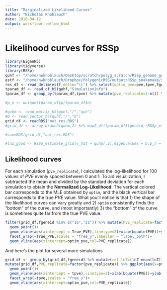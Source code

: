 ```yaml
---
title: "Marginalized Likelihood Curves"
author: "Nicholas Knoblauch"
date: 2018-04-12
output: workflowr::wflow_html
---
```


# Likelihood curves for RSSp

```r
library(EigenH5)
library(tidyverse)
library(RSSp)
quhf <- "/home/nwknoblauch/Desktop/scratch/polyg_scratch/RSSp_genome_gwas_quh/chr1-22_genred2_genred2_T_omni_AllPVE_T.h5"
estf <- "/home/nwknoblauch/Dropbox/PolygenicRSS/output/RSSp_snakemake/sim_chr1-22_genred2_genred2_T_omni_gwas_RSSp_res_AllPVE_1_T_F.txt.gz"
res_df <- read_delim(estf,delim="\t") %>% select(optim_pve=pve,tpve,fgeneid) %>% mutate(fgeneid=as.character(fgeneid))
tparam_df <- read_df_h5(quhf,"SimulationInfo")
tparam_df <- group_by(tparam_df,tpve) %>% mutate(pve_replicate=1:n()) %>% ungroup()

#p_n <- unique(tparam_df$p/tparam_df$n)

#quhm <- read_matrix_h5(quhf,"/","quh")
#D <- read_vector_h5(quhf,"/","D")
grid_df <- readRDS("out_res.RDS")
#grid_df <- array_branch(quhm,2) %>% map2_df(tparam_df$fgeneid,~RSSp_estimate_grid(v_hat = .x,eigenvalues = D,p_n = p_n,grid_points = 100)%>% mutate(fgeneid=.y)) %>% inner_join(tparam_df)

#saveRDS(grid_df,"out_res.RDS")

#lnZ_good <- RSSp_estimate_grid(v_hat = quhm[,2],eigenvalues = D,p_n = p_n,grid_points = 50) %>% mutate(fgeneid="21") %>% inner_join(tparam_df)  
```


## Likelihood curves

For each simulation (`pve_replicate`), I calculated the log-likelihood for 100 values of $PVE$ evenly spaced between 0 and 1.  To aid visualization, I subtracted the mean and divided by the standard deviation for each simulation to obtain the **Normalized Log-Likelihood**.  The vertical colored bar corresponds to the MLE obtained by `optim`, and the black vertical bar corresponds to the true $PVE$ value. What you'll notice is that 1) the shape of the likelihood curves can vary greatly and 2) `optim` consistently finds the "bottom" of the curve, and (most importantly) 3) the "bottom" of the curve is sometimes quite far from the true PVE value. 


```r
filter(grid_df,fgeneid %in% c("16","21")) %>% mutate(PVE_replicate=factor(pve_replicate)) %>% rename(True_PVE=tpve) %>% ggplot(aes(x=pve,y=rel_lnZ,col=PVE_replicate))+
  geom_point()+
  geom_vline(aes(xintercept = True_PVE),linetype=2)+xlab(bquote(PVE))+ylab("Normalized Log Likelihood")+ggtitle("'True' PVE is sometimes far from the minimum","True PVE along black dotted line")+
  facet_wrap(~True_PVE,scales = "free_y",labeller = "label_both")+
  geom_vline(aes(xintercept=optim_pve,col=PVE_replicate))
```


And here's the plot for several more simulations

```r
grid_df <- group_by(grid_df,fgeneid) %>% mutate(rel_lnZ=(lnZ-mean(lnZ))/sd(lnZ)) %>% ungroup() %>% inner_join(res_df)
mutate(grid_df,PVE_replicate=factor(pve_replicate)) %>% ggplot(aes(x=pve,y=rel_lnZ,col=PVE_replicate))+
  geom_point()+
  geom_vline(aes(xintercept = tpve),linetype=2)+xlab(bquote(PVE))+ylab("Normalized Log Likelihood")+ggtitle("Normalized Log likelihood along with MLE","True PVE along black dotted line")+
  facet_wrap(~tpve,scales = "free_y")+
  geom_vline(aes(xintercept=optim_pve,col=PVE_replicate))
```


